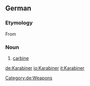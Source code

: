 ==German==
{{wikipedia|lang=de}}

===Etymology===
From {{etyl|fr|de}} {{term|carabine|lang=fr}}

===Noun===
{{de-noun|g=m|genitive=Karabiners|plural=Karabiner}}

# [[carbine]]

[[Category:de:Weapons]]

[[de:Karabiner]]
[[io:Karabiner]]
[[it:Karabiner]]
